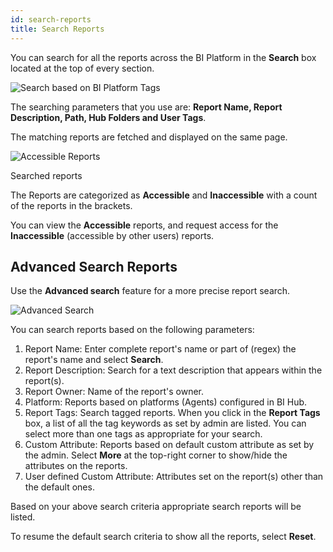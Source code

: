 ---
id: search-reports
title: Search Reports
---

You can search for all the reports across the BI Platform in the **Search** box located at the top of every section.

  <div class="center">
    <Zoom>
      <img alt="Search based on BI Platform Tags" src={useBaseUrl('doc-images/user-guide/cf2.png')}/>
    </Zoom>
  </div>

The searching parameters that you use are: **Report Name, Report Description, Path, Hub Folders and User Tags**.

The matching reports are fetched and displayed on the same page.


  <div class="center">
    <Zoom>
      <img alt="Accessible Reports" src={useBaseUrl('doc-images/user-guide/cf4.png')}/>
    </Zoom>
    <p>Searched reports</p>
  </div>

The Reports are categorized as **Accessible** and **Inaccessible** with a count of the reports in the brackets.

You can view the **Accessible** reports, and request access for the **Inaccessible** (accessible by other users) reports.

## Advanced Search Reports

Use the **Advanced search** feature for a more precise report search.

  <div class="center">
    <Zoom>
      <img alt="Advanced Search" src={useBaseUrl('doc-images/user-guide/avs1.png')}/>
    </Zoom>
  </div>

You can search reports based on the following parameters:

1. Report Name: Enter complete report's name or part of (regex) the report's name and select **Search**.
1. Report Description: Search for a text description that appears within the report(s).
1. Report Owner: Name of the report's owner.
1. Platform: Reports based on platforms (Agents) configured in BI Hub.
1. Report Tags: Search tagged reports. When you click in the **Report Tags** box, a list of all the tag keywords as set by admin are listed. You can select more than one tags as appropriate for your search.
1. Custom Attribute: Reports based on default custom attribute as set by the admin.
   Select **More** at the top-right corner to show/hide the attributes on the reports.
1. User defined Custom Attribute: Attributes set on the report(s) other than the default ones.

Based on your above search criteria appropriate search reports will be listed.

To resume the default search criteria to show all the reports, select **Reset**.
